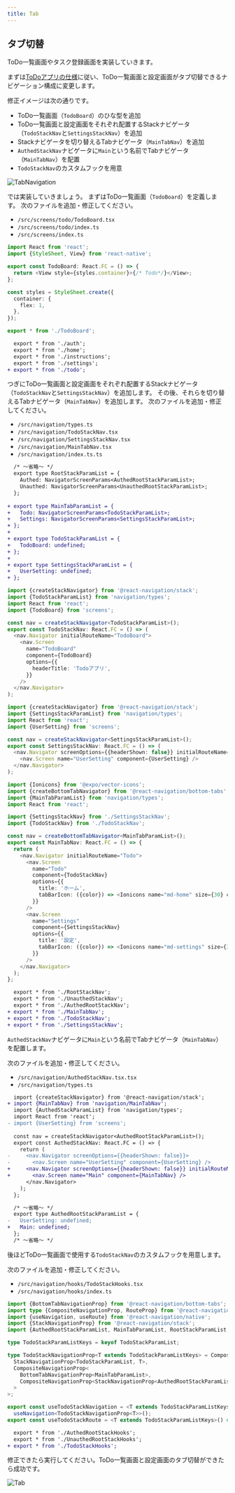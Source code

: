 ```yaml
---
title: Tab
---
```


## タブ切替

ToDo一覧画面やタスク登録画面を実装していきます。

まずは[ToDoアプリの仕様](../app-spec.md)に従い、ToDo一覧画面と設定画面がタブ切替できるナビゲーション構成に変更します。

修正イメージは次の通りです。

- ToDo一覧画面（`TodoBoard`）のひな型を追加
- ToDo一覧画面と設定画面をそれぞれ配置するStackナビゲータ（`TodoStackNav`と`SettingsStackNav`）を追加
- Stackナビゲータを切り替えるTabナビゲータ（`MainTabNav`）を追加
- `AuthedStackNav`ナビゲータに`Main`という名前でTabナビゲータ（`MainTabNav`）を配置
- `TodoStackNav`のカスタムフックを用意

![TabNavigation](tab_navigation.png)

では実装していきましょう。
まずはToDo一覧画面（`TodoBoard`）を定義します。
次のファイルを追加・修正してください。

- `/src/screens/todo/TodoBoard.tsx`
- `/src/screens/todo/index.ts`
- `/src/screens/index.ts`

```typescript jsx title="/src/screens/todo/TodoBoard.tsx"
import React from 'react';
import {StyleSheet, View} from 'react-native';

export const TodoBoard: React.FC = () => {
  return <View style={styles.container}>{/* Todo*/}</View>;
};

const styles = StyleSheet.create({
  container: {
    flex: 1,
  },
});
```

```typescript jsx title="/src/screens/todo/index.ts"
export * from './TodoBoard';
```

```diff title="/src/screens/index.ts"
  export * from './auth';
  export * from './home';
  export * from './instructions';
  export * from './settings';
+ export * from './todo';
```

つぎにToDo一覧画面と設定画面をそれぞれ配置するStackナビゲータ（`TodoStackNav`と`SettingsStackNav`）を追加します。
その後、それらを切り替えるTabナビゲータ（`MainTabNav`）を追加します。
次のファイルを追加・修正してください。

- `/src/navigation/types.ts`
- `/src/navigation/TodoStackNav.tsx`
- `/src/navigation/SettingsStackNav.tsx`
- `/src/navigation/MainTabNav.tsx`
- `/src/navigation/index.ts.ts`

```diff title="/src/navigation/types.ts"
  /* ～省略～ */  
  export type RootStackParamList = {
    Authed: NavigatorScreenParams<AuthedRootStackParamList>;
    Unauthed: NavigatorScreenParams<UnauthedRootStackParamList>;
  };
  
+ export type MainTabParamList = {
+   Todo: NavigatorScreenParams<TodoStackParamList>;
+   Settings: NavigatorScreenParams<SettingsStackParamList>;
+ };
+ 
+ export type TodoStackParamList = {
+   TodoBoard: undefined;
+ };
+ 
+ export type SettingsStackParamList = {
+   UserSetting: undefined;
+ };
```

```typescript jsx title="/src/navigation/TodoStackNav.tsx"
import {createStackNavigator} from '@react-navigation/stack';
import {TodoStackParamList} from 'navigation/types';
import React from 'react';
import {TodoBoard} from 'screens';

const nav = createStackNavigator<TodoStackParamList>();
export const TodoStackNav: React.FC = () => (
  <nav.Navigator initialRouteName="TodoBoard">
    <nav.Screen
      name="TodoBoard"
      component={TodoBoard}
      options={{
        headerTitle: 'Todoアプリ',
      }}
    />
  </nav.Navigator>
);
```

```typescript jsx title="/src/navigation/SettingsStackNav.tsx"
import {createStackNavigator} from '@react-navigation/stack';
import {SettingsStackParamList} from 'navigation/types';
import React from 'react';
import {UserSetting} from 'screens';

const nav = createStackNavigator<SettingsStackParamList>();
export const SettingsStackNav: React.FC = () => (
  <nav.Navigator screenOptions={{headerShown: false}} initialRouteName="UserSetting">
    <nav.Screen name="UserSetting" component={UserSetting} />
  </nav.Navigator>
);
```

```typescript jsx title="/src/navigation/MainTabNav.tsx"
import {Ionicons} from '@expo/vector-icons';
import {createBottomTabNavigator} from '@react-navigation/bottom-tabs';
import {MainTabParamList} from 'navigation/types';
import React from 'react';

import {SettingsStackNav} from './SettingsStackNav';
import {TodoStackNav} from './TodoStackNav';

const nav = createBottomTabNavigator<MainTabParamList>();
export const MainTabNav: React.FC = () => {
  return (
    <nav.Navigator initialRouteName="Todo">
      <nav.Screen
        name="Todo"
        component={TodoStackNav}
        options={{
          title: 'ホーム',
          tabBarIcon: ({color}) => <Ionicons name="md-home" size={30} color={color} />,
        }}
      />
      <nav.Screen
        name="Settings"
        component={SettingsStackNav}
        options={{
          title: '設定',
          tabBarIcon: ({color}) => <Ionicons name="md-settings" size={30} color={color} />,
        }}
      />
    </nav.Navigator>
  );
};
```

```diff title="/src/navigation/index.ts"
  export * from './RootStackNav';
  export * from './UnauthedStackNav';
  export * from './AuthedRootStackNav';
+ export * from './MainTabNav';
+ export * from './TodoStackNav';
+ export * from './SettingsStackNav';
```

`AuthedStackNav`ナビゲータに`Main`という名前でTabナビゲータ（`MainTabNav`）を配置します。

次のファイルを追加・修正してください。

- `/src/navigation/AuthedStackNav.tsx.tsx`
- `/src/navigation/types.ts`

```diff title="/src/navigation/AuthedStackNav.tsx"
  import {createStackNavigator} from '@react-navigation/stack';
+ import {MainTabNav} from 'navigation/MainTabNav';
  import {AuthedStackParamList} from 'navigation/types';
  import React from 'react';
- import {UserSetting} from 'screens';
  
  const nav = createStackNavigator<AuthedRootStackParamList>();
  export const AuthedStackNav: React.FC = () => {
    return (
-     <nav.Navigator screenOptions={{headerShown: false}}>
-       <nav.Screen name="UserSetting" component={UserSetting} />
+     <nav.Navigator screenOptions={{headerShown: false}} initialRouteName="Main">
+       <nav.Screen name="Main" component={MainTabNav} />
      </nav.Navigator>
    );
  };
```

```diff title="/src/navigation/types.ts"
  /* ～省略～ */  
  export type AuthedRootStackParamList = {
-   UserSetting: undefined;
+   Main: undefined;
  };
  /* ～省略～ */  
```

後ほどToDo一覧画面で使用する`TodoStackNav`のカスタムフックを用意します。

次のファイルを追加・修正してください。

- `/src/navigation/hooks/TodoStackHooks.tsx`
- `/src/navigation/hooks/index.ts`

```typescript jsx title="/src/navigation/hooks/TodoStackHooks.tsx"
import {BottomTabNavigationProp} from '@react-navigation/bottom-tabs';
import type {CompositeNavigationProp, RouteProp} from '@react-navigation/native';
import {useNavigation, useRoute} from '@react-navigation/native';
import {StackNavigationProp} from '@react-navigation/stack';
import {AuthedRootStackParamList, MainTabParamList, RootStackParamList, TodoStackParamList} from 'navigation/types';

type TodoStackParamListKeys = keyof TodoStackParamList;

type TodoStackNavigationProp<T extends TodoStackParamListKeys> = CompositeNavigationProp<
  StackNavigationProp<TodoStackParamList, T>,
  CompositeNavigationProp<
    BottomTabNavigationProp<MainTabParamList>,
    CompositeNavigationProp<StackNavigationProp<AuthedRootStackParamList>, StackNavigationProp<RootStackParamList>>
  >
>;

export const useTodoStackNavigation = <T extends TodoStackParamListKeys>() =>
  useNavigation<TodoStackNavigationProp<T>>();
export const useTodoStackRoute = <T extends TodoStackParamListKeys>() => useRoute<RouteProp<TodoStackParamList, T>>();
```

```diff title="/src/navigation/hooks/index.ts"
  export * from './AuthedRootStackHooks';
  export * from './UnauthedRootStackHooks';
+ export * from './TodoStackHooks';
```

修正できたら実行してください。ToDo一覧画面と設定画面のタブ切替ができたら成功です。

![Tab](tab.png)
